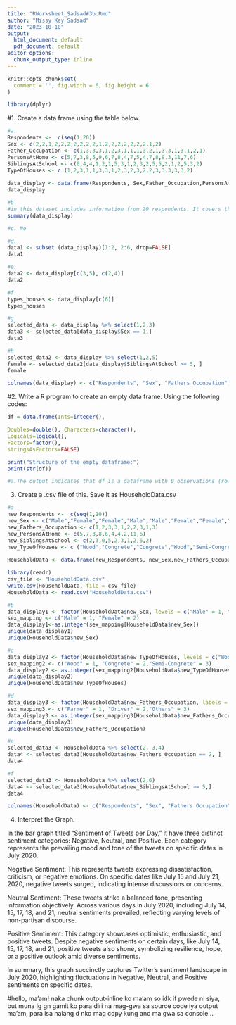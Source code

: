 ```yaml
---
title: "RWorksheet_Sadsad#3b.Rmd"
author: "Missy Key Sadsad"
date: "2023-10-10"
output:
  html_document: default
  pdf_document: default
editor_options: 
  chunk_output_type: inline
---
```


```r
knitr::opts_chunk$set(
  comment = '', fig.width = 6, fig.height = 6
)
```

```r
library(dplyr)
```

#1. Create a data frame using the table below.
```r
#a.
Respondents <-  c(seq(1,20))
Sex <- c(2,2,1,2,2,2,2,2,2,2,1,2,2,2,2,2,2,2,1,2)
Father_Occupation <- c(1,3,3,3,1,2,3,1,1,1,3,2,1,3,3,1,3,1,2,1)
PersonsAtHome <- c(5,7,3,8,5,9,6,7,8,4,7,5,4,7,8,8,3,11,7,6)
SiblingsAtSchool <- c(6,4,4,1,2,1,5,3,1,2,3,2,5,5,2,1,2,5,3,2)
TypeOfHouses <- c (1,2,3,1,1,3,3,1,2,3,2,3,2,2,3,3,3,3,3,2)
  
data_display <- data.frame(Respondents, Sex,Father_Occupation,PersonsAtHome,SiblingsAtSchool,TypeOfHouses)
data_display
```

```r
#b
#in this dataset includes information from 20 respondents. It covers their gender, with 7 males and 13 females. Additionally, it records their fathers' occupations (coded as 1, 2, or 3), household sizes (ranging from 3 to 11 people), school-going siblings (ranging from 1 to 6), and the type of houses they live in (coded as 1, 2, or 3). Further analysis can reveal insights into these aspects.
summary(data_display)
```
```r
#c. No
```

```r
#d. 
data1 <- subset (data_display)[1:2, 2:6, drop=FALSE]
data1
```
```r
#e. 
data2 <- data_display[c(3,5), c(2,4)]
data2
```
```r
#f. 
types_houses <- data_display[c(6)]
types_houses
```
```r
#g
selected_data <- data_display %>% select(1,2,3)
data3 <- selected_data[data_display$Sex == 1,]
data3
```
```r
#h
selected_data2 <- data_display %>% select(1,2,5)
female <- selected_data2[data_display$SiblingsAtSchool >= 5, ]
female
```
```r
colnames(data_display) <- c("Respondents", "Sex", "Fathers Occupation", "Persons At Home", "Siblings At School", "Type Of Houses")
```

#2. Write a R program to create an empty data frame. Using the following codes:
```r
df = data.frame(Ints=integer(),

Doubles=double(), Characters=character(),
Logicals=logical(),
Factors=factor(),
stringsAsFactors=FALSE)

print("Structure of the empty dataframe:")
print(str(df))

#a.The output indicates that df is a dataframe with 0 observations (rows) and 5 variables (columns). It provides Ints, Doubles, Characters, Logicals, and Factors. The column data types and the number of levels in the factor column are also displayed.

```

3. Create a .csv file of this. Save it as HouseholdData.csv

```r
#a
new_Respondents <-  c(seq(1,10))
new_Sex <- c("Male","Female","Female","Male","Male","Female","Female","Male","Female","Male")
new_Fathers_Occupation <- c(1,2,3,3,1,2,2,3,1,3)
new_PersonsAtHome <- c(5,7,3,8,6,4,4,2,11,6)
new_SiblingsAtSchool <- c(2,3,0,5,2,3,1,2,6,2)
new_TypeOfHouses <- c ("Wood","Congrete","Congrete","Wood","Semi-Congrete","Semi-Congrete","Wood","Semi-Congrete","Semi-Congrete","Congrete")
  
HouseholdData <- data.frame(new_Respondents, new_Sex,new_Fathers_Occupation,new_PersonsAtHome,new_SiblingsAtSchool,new_TypeOfHouses)

library(readr)
csv_file <- "HouseholdData.csv"
write.csv(HouseholdData, file = csv_file)
HouseholdData <- read.csv("HouseholdData.csv")
```

```r
#b
data_display1 <- factor(HouseholdData$new_Sex, levels = c("Male" = 1, "Female" = 2))
sex_mapping <- c("Male" = 1, "Female" = 2)
data_display1<-as.integer(sex_mapping[HouseholdData$new_Sex])
unique(data_display1)
unique(HouseholdData$new_Sex)

```

```r
#c
data_display2 <- factor(HouseholdData$new_TypeOfHouses, levels = c("Wood" = 1, "Congrete" = 2,"Semi-Congrete" = 3)) 
sex_mapping2 <- c("Wood" = 1, "Congrete" = 2,"Semi-Congrete" = 3)
data_display2 <- as.integer(sex_mapping2[HouseholdData$new_TypeOfHouses])
unique(data_display2)
unique(HouseholdData$new_TypeOfHouses)
```

```r
#d
data_display3 <- factor(HouseholdData$new_Fathers_Occupation, labels = c("Farmer" = 1, "Driver" = 2,"Others" = 3))
sex_mapping3 <- c("Farmer" = 1, "Driver" = 2,"Others" = 3)
data_display3 <- as.integer(sex_mapping3[HouseholdData$new_Fathers_Occupation])
unique(data_display3)
unique(HouseholdData$new_Fathers_Occupation)
```
```r
#e
selected_data3 <- HouseholdData %>% select(2, 3,4)
data4 <- selected_data3[HouseholdData$new_Fathers_Occupation == 2, ]
data4
```
```r
#f
selected_data3 <- HouseholdData %>% select(2,6)
data4 <- selected_data3[HouseholdData$new_SiblingsAtSchool >= 5,]
data4
```



```r
colnames(HouseholdData) <- c("Respondents", "Sex", "Fathers Occupation", "Persons At Home", "Siblings At School", "Type Of Houses")
```







4. Interpret the Graph.
 
  In the bar graph titled "Sentiment of Tweets per Day," it have three distinct sentiment categories: Negative, Neutral, and Positive. Each category represents the prevailing mood and tone of the tweets on specific dates in July 2020. 

 Negative Sentiment: This represents tweets expressing dissatisfaction, criticism, or negative emotions. On specific dates like July 15 and July 21, 2020, negative tweets surged, indicating intense discussions or concerns.

Neutral Sentiment: These tweets strike a balanced tone, presenting information objectively. Across various days in July 2020, including July 14, 15, 17, 18, and 21, neutral sentiments prevailed, reflecting varying levels of non-partisan discourse.

Positive Sentiment: This category showcases optimistic, enthusiastic, and positive tweets. Despite negative sentiments on certain days, like July 14, 15, 17, 18, and 21, positive tweets also shone, symbolizing resilience, hope, or a positive outlook amid diverse sentiments.

In summary, this graph succinctly captures Twitter's sentiment landscape in July 2020, highlighting fluctuations in Negative, Neutral, and Positive sentiments on specific dates.

 
#hello, ma'am! naka chunk output-inline ko ma'am so idk if pwede ni siya, but muna lg gn gamit ko para diri na mag-gwa sa source code iya output ma'am, para isa nalang d nko mag copy kung ano ma gwa sa console... ~.~ 










